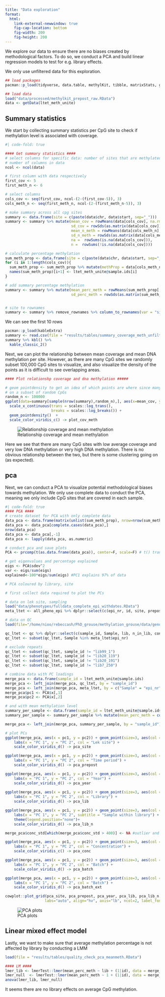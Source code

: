 ```yaml
---
title: "Data exploration"
format: 
  html:
    link-external-newwindow: true
    fig-cap-location: bottom
    fig-width: 200
    fig-height: 200
---
```


We explore our data to ensure there are no biases created by methodological factors. To do so, we conduct a PCA and build linear regression models to test for e.g. library effects.

We only use unfiltered data for this exploration.

```r
## load packages
pacman::p_load(tidyverse, data.table, methylKit, tibble, matrixStats, ggpointdensity)

## load data
load("data/processed/methylkit_prepost_raw.RData")
data <- getData(ltet_meth_unite)
```

## Summary statistics

We start by collecting summary statistics per CpG site to check if methylation level is associated with coverage.

```r
#| code-fold: true

#### Get summary statistics ####
# select columns for specific data: number of sites that are methylated, coverage
# number of columns in data
ncol <- ncol(data) 

# first column with data respectively
first_cov <- 5
first_meth_n <- 6

# select columns 
cols_cov <- seq(first_cov, ncol-(2-(first_cov-5)), 3)
cols_meth_n <- seq(first_meth_n, ncol-(2-(first_meth_n-5)), 3)

# make summary across all cpg sites
summary <- data.frame(site = c(paste(data$chr, data$start, sep="_")))
summary <- summary %>% mutate(mean_cov = rowMeans(data[cols_cov], na.rm=T),
                              sd_cov = rowSds(as.matrix(data[cols_cov]), na.rm=T),
                              mean_n_meth = rowMeans(data[cols_meth_n], na.rm=T),
                              sd_n_meth = rowSds(as.matrix(data[cols_meth_n]), na.rm=T),
                              na =  rowSums(is.na(data[cols_cov])),
                              n =  rowSums(!is.na(data[cols_cov])))

# calculate percentage methylation
sum_meth_prop <- data.frame(site = c(paste(data$chr, data$start, sep="_")))
for (i in 1:length(cols_cov)){
  sum_meth_prop <- sum_meth_prop %>% mutate(methProp = data[cols_meth_n[i]]/data[cols_cov[i]])
  names(sum_meth_prop)[i+1] <- ltet_meth_unite@sample.ids[i] 
}                              

# add summary percentage methylation
summary <- summary %>% mutate(mean_perc_meth = rowMeans(sum_meth_prop[,-1], na.rm=T),
                              sd_perc_meth = rowSds(as.matrix(sum_meth_prop[,-1]), na.rm=T), .before = mean_cov)


# site to rownames
summary <- summary %>% remove_rownames %>% column_to_rownames(var = "site")
```

We can see the first 10 rows

```r
pacman::p_load(kableExtra)
summary <- read.csv(file = "results/tables/summary_coverage_meth_unfiltered_n10.csv", nrows=10)
summary %>% kbl() %>%
  kable_classic_2()

```

Next, we can plot the relationship between mean coverage and mean DNA methylation per site. However, as there are many CpG sites we randomly subset 100,000 CpG sites to visualize, and also visualize the density of the points as it is difficult to see overlapping areas.

```r
#### Plot relationshp coverage and dna methylation #####

# geom pointdensity to get an idea of which points are where since many are overlapping
# on a subset of random CpGs
random_n <- 100000
ggplot(data=summary[sample(nrow(summary),random_n),], aes(x=mean_cov, y=mean_perc_meth)) + labs(x = "Mean coverage", y = "Mean methylation percentage") +
  scale_x_continuous(trans = scales::log_trans(),
                     breaks = scales::log_breaks()) +
  geom_pointdensity()  +
  scale_color_viridis_c() -> plot_cov_meth 

```

![Relationship coverage and mean methylation](%22../plots/explore/plot_coverage_mean_methylation_random.png%22)

Here we see that there are many CpG sites with low average coverage and very low DNA methylation or very high DNA methylation. There is no obvious relationshp between the two, but there is some clustering going on (as expected).

## pca

Next, we can conduct a PCA to visualize potential methodological biases towards methylation. We only use complete data to conduct the PCA, meaning we only include CpG sites that are covered in each sample.

```r
#| code-fold: true
#### PCA ####
# create dataset for PCA with only complete data
data_pca <- data.frame(matrix(unlist(sum_meth_prop), nrow=nrow(sum_meth_prop)),stringsAsFactors=FALSE)
data_pca <- data_pca[complete.cases(data_pca),] 
nrow(data_pca) 
data_pca <- data_pca[,-1]
data_pca <- lapply(data_pca, as.numeric)

# conduct pca and save plots
PCA <- prcomp(t(as.data.frame(data_pca)), center=F, scale=F) # t() transposes the matrix meth_PCA to get one coordinate for each id

# get eigenvalues and percentage explained
eigs <- PCA$sdev^2
var <- eigs/sum(eigs)
explained<-100*eigs/sum(eigs) #PC1 explains 97% of data

# PCA coloured by library, site

# first collect data required to plot the PCs

# data on lek site, sampling 
load("data/phenotypes/fulldata_complete_epi_withdates.RData")
meta_ltet <- all_pheno_epi %>% dplyr::select(c(epi_nr, id, site, prepost, year)) %>% filter(!is.na(prepost))

# data on QC
load(file="/home/nioo/rebeccash/PhD_grouse/methylation_grouse/data/genomics/qc_epi.RData")

qc_ltet <- qc %>% dplyr::select(c(sample_id, Sample, lib, n_in_lib, conc_std, batch, extraction_batch))
qc_ltet <- subset(qc_ltet, Sample %in% meta_ltet$epi_nr)

# exclude repeats
qc_ltet <- subset(qc_ltet, sample_id != "lib99_1")
qc_ltet <- subset(qc_ltet, sample_id != "lib20_119")
qc_ltet <- subset(qc_ltet, sample_id != "lib20_191")
qc_ltet <- subset(qc_ltet, sample_id != "lib7_250")

# combine data with PC loadings
merge_pca <- data.frame(sample_id = ltet_meth_unite@sample.ids)
merge_pca <- left_join(merge_pca, qc_ltet, by = "sample_id")
merge_pca <- left_join(merge_pca, meta_ltet, by = c("Sample" = "epi_nr"))
merge_pca$pc1 <- PCA$x[,1]
merge_pca$pc2 <- PCA$x[,2]

# and with mean methylation level
summary_per_sample <- data.frame(sample_id = ltet_meth_unite@sample.ids)
summary_per_sample <- summary_per_sample %>% mutate(mean_perc_meth = colMeans(sum_meth_prop[,-1], na.rm=T))

merge_pca <- left_join(merge_pca, summary_per_sample, by = "sample_id")

# plot PCs
ggplot(merge_pca, aes(x = pc1, y = pc2)) + geom_point(size=3, aes(col = site)) + 
    labs(x = "PC 1", y = "PC 2", col = "Lek site") +
    scale_color_viridis_d() -> pca_site

ggplot(merge_pca, aes(x = pc1, y = pc2)) + geom_point(size=3, aes(col = prepost)) + 
    labs(x = "PC 1", y = "PC 2", col = "Time period") +
    scale_color_viridis_d() -> pca_prepost

ggplot(merge_pca, aes(x = pc1, y = pc2)) + geom_point(size=3, aes(col = as.factor(year))) + 
    labs(x = "PC 1", y = "PC 2", col = "Year") +
    scale_color_viridis_d() -> pca_year
    
ggplot(merge_pca, aes(x = pc1, y = pc2)) + geom_point(size=3, aes(col = lib)) + 
    labs(x = "PC 1", y = "PC 2", col = "Library") +
    scale_color_viridis_d() -> pca_lib

ggplot(merge_pca, aes(x = pc1, y = pc2)) + geom_point(size=3, aes(col = as.factor(n_in_lib))) + 
    labs(x = "PC 1", y = "PC 2", subtitle = "Sample within library") +
    theme(legend.position="none")+
    scale_color_viridis_d() -> pca_lib_n

merge_pca$conc_std[which(merge_pca$conc_std > 400)] <- NA #outlier and must be wrong

ggplot(merge_pca, aes(x = pc1, y = pc2)) + geom_point(size=3, aes(col = conc_std)) + 
    labs(x = "PC 1", y = "PC 2", col = "Concentration") +
    scale_color_viridis_c() -> pca_conc

ggplot(merge_pca, aes(x = pc1, y = pc2)) + geom_point(size=3, aes(col = as.factor(batch))) + 
    labs(x = "PC 1", y = "PC 2", col = "Batch") +
    scale_color_viridis_d() -> pca_batch

ggplot(merge_pca, aes(x = pc1, y = pc2)) + geom_point(size=3, aes(col = as.factor(extraction_batch))) + 
    labs(x = "PC 1", y = "PC 2", col = "Batch") +
    scale_color_viridis_d() -> pca_batch_ext    

cowplot::plot_grid(pca_site, pca_prepost, pca_year, pca_lib, pca_lib_n, pca_conc, pca_batch, pca_batch_ext,
                  labs="auto", align="hv", axis="lb", ncol=2, label_fontface = "plain", label_size = 22) -> pca_plots
```

![PCA plots](%22../plots/explore/pca_plots_factors.png%22)

## Linear mixed effect model

Lastly, we want to make sure that average methylation percentage is not affected by library by conducting a LMM

```r
load(file = "results/tables/quality_check_pca_meanmeth.RData")
```

```r
#### LM ####
lmer_lib <- lmerTest::lmer(mean_perc_meth ~ lib + (1|id), data = merge_pca)
lmer_null  <- lmerTest::lmer(mean_perc_meth ~ 1 + (1|id), data = merge_pca)
anova(lmer_lib, lmer_null)
```

It seems there are no library effects on average CpG methylation.

